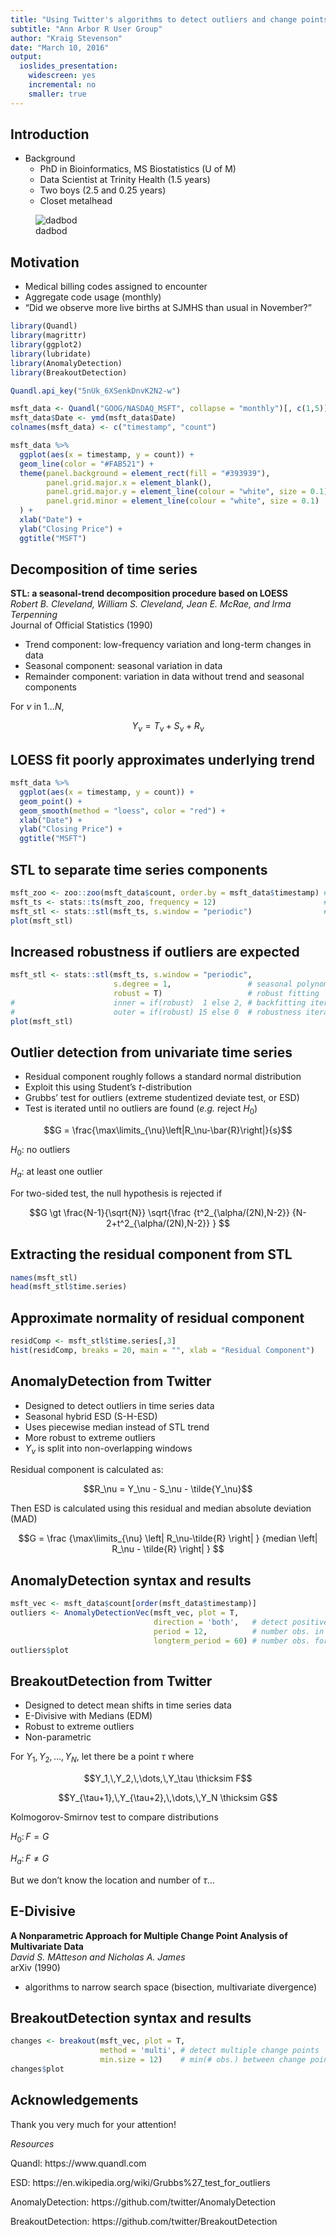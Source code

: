 ---
title: "Using Twitter's algorithms to detect outliers and change points in time series data"
subtitle: "Ann Arbor R User Group"
author: "Kraig Stevenson"
date: "March 10, 2016"
output:
  ioslides_presentation:
    widescreen: yes
    incremental: no
    smaller: true
---

## Introduction
  
- Background
  * PhD in Bioinformatics, MS Biostatistics (U of M)
  * Data Scientist at Trinity Health (1.5 years)
  * Two boys (2.5 and 0.25 years)
  * Closet metalhead

![dadbod](figs/proudbaba.png)

## Motivation

- Medical billing codes assigned to encounter
- Aggregate code usage (monthly)
- "Did we observe more live births at SJMHS than usual in November?"

```{r, echo=FALSE, warning=FALSE, message=FALSE, fig.align="center"}

library(Quandl)
library(magrittr)
library(ggplot2)
library(lubridate)
library(AnomalyDetection)
library(BreakoutDetection)

Quandl.api_key("5nUk_6XSenkDnvK2N2-w")

msft_data <- Quandl("GOOG/NASDAQ_MSFT", collapse = "monthly")[, c(1,5)] # closing price
msft_data$Date <- ymd(msft_data$Date)
colnames(msft_data) <- c("timestamp", "count")

msft_data %>% 
  ggplot(aes(x = timestamp, y = count)) +
  geom_line(color = "#FAB521") +
  theme(panel.background = element_rect(fill = "#393939"),
        panel.grid.major.x = element_blank(),
        panel.grid.major.y = element_line(colour = "white", size = 0.1),
        panel.grid.minor = element_line(colour = "white", size = 0.1)
  ) +
  xlab("Date") + 
  ylab("Closing Price") + 
  ggtitle("MSFT")
```

## Decomposition of time series

**STL: a seasonal-trend decomposition procedure based on LOESS**  
*Robert B. Cleveland, William S. Cleveland, Jean E. McRae, and Irma Terpenning*  
Journal of Official Statistics (1990)

- Trend component: low-frequency variation and long-term changes in data
- Seasonal component: seasonal variation in data
- Remainder component: variation in data without trend and seasonal components

For $\nu$ in $1\dots N$,

$$Y_\nu = T_\nu + S_\nu + R_\nu$$

## LOESS fit poorly approximates underlying trend

```{r, warning=FALSE, message=FALSE, fig.align="center", fig.height=3.5, fig.width=8}

msft_data %>% 
  ggplot(aes(x = timestamp, y = count)) +
  geom_point() +
  geom_smooth(method = "loess", color = "red") +
  xlab("Date") + 
  ylab("Closing Price") + 
  ggtitle("MSFT")
```

## STL to separate time series components
```{r, fig.align="center", fig.height=4, fig.width=8}

msft_zoo <- zoo::zoo(msft_data$count, order.by = msft_data$timestamp) # i like zoo, so sue me
msft_ts <- stats::ts(msft_zoo, frequency = 12)                        # monthly data, so 12 obs./period
msft_stl <- stats::stl(msft_ts, s.window = "periodic")                # seasonal decomposition by loess
plot(msft_stl)
```

## Increased robustness if outliers are expected
```{r, fig.align="center", fig.height=4, fig.width=8}

msft_stl <- stats::stl(msft_ts, s.window = "periodic",
                       s.degree = 1,                 # seasonal polynomial fit degree, {0, 1}
                       robust = T)                   # robust fitting
#                      inner = if(robust)  1 else 2, # backfitting iterations
#                      outer = if(robust) 15 else 0  # robustness iterations
plot(msft_stl)
```

## Outlier detection from univariate time series

- Residual component roughly follows a standard normal distribution
- Exploit this using Student's *t*-distribution
- Grubbs' test for outliers (extreme studentized deviate test, or ESD)
- Test is iterated until no outliers are found (*e.g.* reject $H_0$)

$$G = \frac{\max\limits_{\nu}\left|R_\nu-\bar{R}\right|}{s}$$

$H_0$: no outliers

$H_a$: at least one outlier

For two-sided test, the null hypothesis is rejected if

$$G \gt \frac{N-1}{\sqrt{N}}
  \sqrt{\frac
    {t^2_{\alpha/(2N),N-2}}
    {N-2+t^2_{\alpha/(2N),N-2}} 
  }
$$

## Extracting the residual component from STL
```{r}

names(msft_stl)
head(msft_stl$time.series)
```

## Approximate normality of residual component
```{r, fig.align="center", fig.height=4, fig.width=8}

residComp <- msft_stl$time.series[,3]
hist(residComp, breaks = 20, main = "", xlab = "Residual Component")
```

## AnomalyDetection from Twitter

- Designed to detect outliers in time series data
- Seasonal hybrid ESD (S-H-ESD)
- Uses piecewise median instead of STL trend
- More robust to extreme outliers
- $Y_\nu$ is split into non-overlapping windows

Residual component is calculated as:

$$R_\nu = Y_\nu - S_\nu - \tilde{Y_\nu}$$

Then ESD is calculated using this residual and median absolute deviation (MAD)

$$G = \frac
  {\max\limits_{\nu} \left| R_\nu-\tilde{R} \right| }
  {median \left| R_\nu - \tilde{R} \right| }
$$

## AnomalyDetection syntax and results
```{r, fig.align="center", fig.height=3.5, fig.width=8}

msft_vec <- msft_data$count[order(msft_data$timestamp)]
outliers <- AnomalyDetectionVec(msft_vec, plot = T,
                                direction = 'both',   # detect positive and negative spikes
                                period = 12,          # number obs. in single period
                                longterm_period = 60) # number obs. for which trend is "flat"
outliers$plot
```

## BreakoutDetection from Twitter

- Designed to detect mean shifts in time series data
- E-Divisive with Medians (EDM)
- Robust to extreme outliers
- Non-parametric

For $Y_1,\,Y_2,\,\dots,\,Y_N$, let there be a point $\tau$ where

$$Y_1,\,Y_2,\,\dots,\,Y_\tau \thicksim F$$

$$Y_{\tau+1},\,Y_{\tau+2},\,\dots,\,Y_N \thicksim G$$

Kolmogorov-Smirnov test to compare distributions

$H_0 \colon F = G$

$H_a \colon F \neq G$

But we don't know the location and number of $\tau$...

## E-Divisive

**A Nonparametric Approach for Multiple Change Point Analysis of Multivariate Data**  
*David S. MAtteson and Nicholas A. James*  
arXiv (1990)

- algorithms to narrow search space (bisection, multivariate divergence)

## BreakoutDetection syntax and results
```{r, fig.align="center", fig.height=4, fig.width=8}

changes <- breakout(msft_vec, plot = T,
                    method = 'multi', # detect multiple change points
                    min.size = 12)    # min(# obs.) between change points
changes$plot
```

## Acknowledgements

Thank you very much for your attention!

_Resources_  

Quandl: https://www.quandl.com  

ESD: https://en.wikipedia.org/wiki/Grubbs%27_test_for_outliers  

AnomalyDetection: https://github.com/twitter/AnomalyDetection  

BreakoutDetection: https://github.com/twitter/BreakoutDetection  

